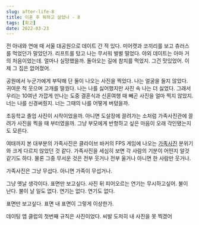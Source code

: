 ```yaml
---
slug: after-life-8
title: 이혼 후 뭐하고 살았나 - 8
tags: [회고]
date: 2022-03-23
---
```


전 아내와 연애 때 서울 대공원으로 데이트 간 적 있다. 미어캣과 코끼리를 보고 츄러스를 먹었던가 말았던가. 리프트를 탔고 나는 무서워 벌벌 떨었다. 야외 데이트는 아마 거의 처음이었는데. 얼마나 실망했을까. 돌아오는 길에 참치를 먹었지. 그건 맛있었어. 이제 그 집은 없어졌어.

공원에서 누군가에게 부탁해 단 둘이 나오는 사진을 찍었다. 나는 얼굴을 들지 않았다. 귀여운 척 웃으며 고개를 떨궜다. 나는 나를 싫어했지만 사진 속 나는 더 싫었다. 그래서 우리는 10여년 가깝게 만나는 도중 결혼식과 신혼여행 때 빼곤 사진을 얼마 찍지 않았지. 너는 나를 신경써줬지. 너는 그때의 나를 어떻게 버텼을까.

초등학교 졸업 사진이 시작이었을까. 아니면 도살장에 끌려가는 소처럼 가족사진관에 끌려가 사진을 찍을 때 부터였을까. 그냥 부모에게 반항하고 싶은 마음이 오래 각인됐는지도 모른다.

여태까지 본 대부분의 가족사진은 클라이브 바커의 FPS 게임에 나오는 [가족사진](https://www.google.com/url?sa=i&url=https%3A%2F%2Fbloody-disgusting.com%2Fnews%2F3361947%2Flets-remember-clive-barkers-undying-shall-we%2F&psig=AOvVaw0g6RNR7q5Kk8O4s2S6szOd&ust=1648034445446000&source=images&cd=vfe&ved=0CAsQjRxqFwoTCKDUufDM2fYCFQAAAAAdAAAAABAD) 분위기와 크게 다르지 않았던 것 같다. 가족사진을 세심히 보면 각 사람의 기분이 어떤지 알것 같기도 하다.
물론 그중 무서운 것은 전부 웃거나 전부 울거나 아니면 한 사람만 웃거나.

가족사진은 그냥 무섭다. 아니면 가족이 무섭거나.

그냥 옛날 생각이다. 표면만 보고싶다.
사진 뒤 피어오르는 연기는 무시하고싶어.
불이 난다. 불이 날 일도 없다. 연기는 없다. 연기도 없다.

표면만 보고싶다.
표면
내 표면이 그렇게 이상한가.

데이팅 앱 클럽의 첫번째 규칙은 사진이었다.
씨발 도저히 내 사진을 못 찍겠어
